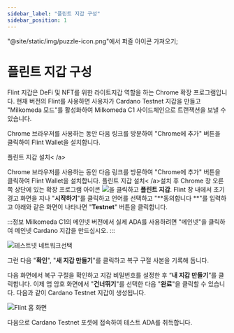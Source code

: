 ```yaml
---
sidebar_label: "플린트 지갑 구성"
sidebar_position: 1
---
```


"@site/static/img/puzzle-icon.png"에서 퍼즐 아이콘 가져오기;

# 플린트 지갑 구성

Flint 지갑은 DeFi 및 NFT를 위한 라이트지갑 역할을 하는 Chrome 확장 프로그램입니다. 현재 버전의 Flint를 사용하면 사용자가 Cardano Testnet 지갑을 만들고 "Milkomeda 모드"를 활성화하여 Milkomeda C1 사이드체인으로 트랜잭션을 보낼 수 있습니다.

Chrome 브라우저를 사용하는 동안 다음 링크를 방문하여 "Chrome에 추가" 버튼을 클릭하여 Flint Wallet을 설치합니다.

플린트 지갑 설치< /a></p> 

Chrome 브라우저를 사용하는 동안 다음 링크를 방문하여 "Chrome에 추가" 버튼을 클릭하여 Flint Wallet을 설치합니다. 플린트 지갑 설치< /a>설치 후 Chrome 창 오른쪽 상단에 있는 확장 프로그램 아이콘 <img src={puzzleIcon} className="img-icon" />을 클릭하고 **플린트 지갑**. Flint 창 내에서 초기 경고 화면을 지나 "**시작하기**"를 클릭하고 언어를 선택하고 "**동의합니다 **"를 입력하고 아래와 같은 화면이 나타나면 "**Testnet**" 버튼을 클릭합니다.</p> 

:::정보
Milkomeda C1의 메인넷 버전에서 실제 ADA를 사용하려면 "메인넷"을 클릭하여 메인넷 Cardano 지갑을 만드십시오.
:::

![테스트넷 네트워크선택](/img/flint-select-testnet.png)

그런 다음 "**확인**", "**새 지갑 만들기**"를 클릭하고 복구 구절 사본을 기록해 둡니다.

다음 화면에서 복구 구절을 확인하고 지갑 비밀번호를 설정한 후 “**내 지갑 만들기**”를 클릭합니다. 이제 앱 암호 화면에서 "**건너뛰기**"를 선택한 다음 "**완료**"을 클릭할 수 있습니다. 다음과 같이 Cardano Testnet 지갑이 생성됩니다.

![Flint 홈 화면](/img/flint-home-screen.png)

다음으로 Cardano Testnet 포셋에 접속하여 테스트 ADA를 취득합니다.
